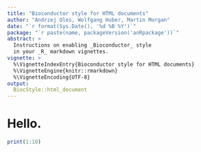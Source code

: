 ```yaml
---
title: "Bioconductor style for HTML documents"
author: "Andrzej Oles, Wolfgang Huber, Martin Morgan"
date: "`r format(Sys.Date(), '%d %B %Y')`"
package: "`r paste(name, packageVersion('anRpackage'))`"
abstract: >
  Instructions on enabling _Bioconductor_ style 
  in your _R_ markdown vignettes.
vignette: >
  %\VignetteIndexEntry{Bioconductor style for HTML documents}
  %\VignetteEngine{knitr::rmarkdown}
  %\VignetteEncoding{UTF-8}
output: 
  BiocStyle::html_document
---
```


# Hello.

```r
print(1:10)
```

